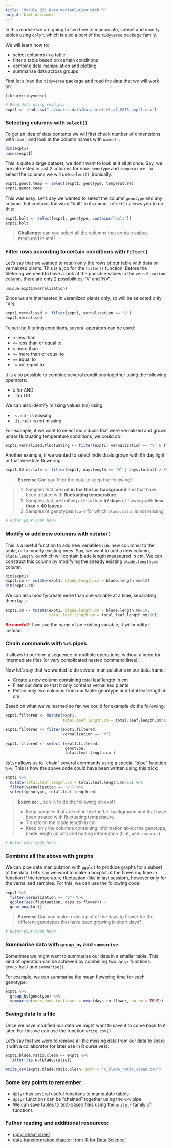 ```yaml
---
title: "Module 03: Data manipulation with R"
output: html_document
---
```


In this module we are going to see how to manipulate, subset and modify tables using `dplyr`, which is also a part of the `tidyverse` package family.

We will learn how to:

- select columns in a table
- filter a table based on certain conditions
- combine data manipulation and plotting
- summarise data across groups

First let's load the `tidyverse` package and read the data that we will work on:

```r
library(tidyverse)

# Read data using read_csv
expt1 <- read_csv("../course_data/burghardt_et_al_2015_expt1.csv")
```

### Selecting columns with `select()`

To get an idea of data contents we will first check number of dimentsions with ``dim()`` and look at the column names with ``names()``.

```r
dim(expt1)
names(expt1)
```

This is quite a large dataset, we don't want to look at it all at once. Say, we are interested in just 2 columns for now: `genotype` and `temperature`. To select the columns we will use ``select()``, ironically.

```r
expt1.genot.temp <- select(expt1, genotype, temperature)
expt1.genot.temp
```

This was easy. Let's say we wanted to select the column `genotype` and any column that contains the word "bolt" in its name. `select()` allows you to do this:

```r
expt1.bolt <- select(expt1, genotype, contains("bolt"))
expt1.bolt
```

> **Challenge**: can you select all the columns that contain values measured in mm?

### Filter rows according to certain conditions with `filter()`

Let's say that we wanted to retain only the rows of our table with data on vernalized plants. This is a job for the `filter()` function.
Before the filetering we need to have a look at the possible values in the `vernalization` column, there are only 2 possibilities: 'V' and 'NV'.

```r
unique(expt1$vernalization)
```
Since we are intereseted in veranlized plants only, so will be selected only 
"V"s:

```r
expt1.vernalised <- filter(expt1, vernalization == "V")
expt1.vernalised
```

To set the filtering conditions, several operators can be used:

- `<` less than 
- `<=` less than or equal to
- `>` more than
- `>=` more than or equal to
- `==` equal to
- `!=` not equal to

It is also possible to combine several conditions together using the following operators:

- `&` for AND
- `|` for OR

We can also identify missing values (`NA`) using:

- `is.na()` is missing
- `!is.na()` is _not_ missing

For example, if we want to select individuals that were vernalized and grown 
under fluctuating temperature conditions, we could do:

```r
expt1.vernalised.fluctuating <- filter(expt1, vernalization == "V" & fluctuation == "Var")
```

Another example, if we wanted to select individuals grown with 8h day light or that were late flowering:

```r
expt1.SD.or.late <- filter(expt1, day.length == "8" | days.to.bolt > 85)
```

> **Exercise**
> Can you filter the data to keep the following?

> 1. Samples that are **not in the the Ler background** and that have been 
> treated with **fluctuating temperature**.
> 2. Samples that are bolting at less than **57 days** of flowing with **less than > 40 leaves**
> 3. Samples of genotypes `fca-6` for which `blade.ratio` is not missing


```r
# Enter your code here

```

### Modify or add new columns with `mutate()`

This is a useful function to add new variables (i.e. new columns) to the table, or to modify existing ones. 
Say, we want to add a new column, `blade.length.cm` which will contain blade length measeured in cm. We can construct this column by modifying the already
existing ``blade.length.mm`` column.

```r
dim(expt1)
expt1.cm <- mutate(expt1, blade.length.cm = blade.length.mm/10)
dim(expt1.cm)
```

We can also modify/create more than one variable at a time, separating them by `,`:

```r
expt1.cm <- mutate(expt1, blade.length.cm = blade.length.mm/10,
                   total.leaf.length.cm = total.leaf.length.mm/10)
```

<span style="color:red">**Be careful!**</span> If we use the name of an existing variable, it will modify it instead.

### Chain commands with `%>%` pipes 

It allows to perform a sequence of multiple operations, without a need for 
intermediate files (or very complicated nested command lines).

Now let’s say that we wanted to do several manipulations in our data.frame:

- Create a new column containing total leaf length in cm
- Filter our data so that it only contains vernalised plants
- Retain only two columns from our table: genotype and total leaf length in cm

Based on what we’ve learned so far, we could for example do the following:

```r
expt1.filtered <- mutate(expt1, 
                         total.leaf.length.cm = total.leaf.length.mm/10)

expt1.filtered <- filter(expt1.filtered,
                         vernalization == "V")

expt1.filtered <- select (expt1.filtered,
                          genotype,
                          total.leaf.length.cm )
```

`dplyr` allows us to “chain” several commands using a special “pipe” function `%>%`. 
This is how the above code could have been written using this trick:

```r
expt1 %>% 
  mutate(total.leaf.length.cm = total.leaf.length.mm/10) %>% 
  filter(vernalization == "V") %>% 
  select(genotype, total.leaf.length.cm)
```

> **Exercise:**
> Use `%>%` to do the following on expt1:

> - Keep samples that are not in the the Ler background and that have been treated with fluctuating temperature.
> - Transform the blade length in cm
> - Keep only the columns containing information about the genotype, blade length (in cm) and bolting information (hint, use `contains`)

```r
# Enter your code here

```


### Combine all the above with graphs

We can pipe data manipulation with `ggplot` to produce graphs for a subset of the data.
Let's say we want to make a boxplot of the flowering time in function if the 
temperature fluctuation (like in last session), however only for the vernalised samples. For this, we can use the following code: 

```r
expt1 %>% 
  filter(vernalization == "V") %>% 
  ggplot(aes(fluctuation, days.to.flower)) + 
  geom_boxplot()
```

> **Exercise**
> Can you make a violin plot of the days to flower for the different genotypes that have been growing in short days? 

```r
# Enter your code here

```

### Summarise data with `group_by` and `summarise`

Sometimes we might want to summarise our data in a smaller table. 
This kind of operation can be achieved by combining two `dplyr` functions: 
`group_by()` and `summarise()`.

For example, we can summarise the mean flowering time for each genotype:

```r
expt1 %>% 
  group_by(genotype) %>% 
  summarise(mean.days.to.flower = mean(days.to.flower, na.rm = TRUE))
```


### Saving data to a file

Once we have modified our data we might want to save it to come back to it later. For this we can use the function `write_csv()`

Let’s say that we were to remove all the missing data from our data to share it with a collaborator (or later use in R ourselves):

```r
expt1.blade.ratio.clean <- expt1 %>% 
  filter(!is.na(blade.ratio))

write_csv(expt1.blade.ratio.clean, path = "x_blade_ratio_clean.csv")
```

### Some key points to remember

- `dplyr` has several useful functions to manipulate tables
- `dplyr` functions can be “chained” together using the `%>%` pipe
- We can save tables to text-based files using the `write_*` family of functions

### Futher reading and additional resources:

- [dplyr cheat sheet](https://www.rstudio.com/wp-content/uploads/2015/02/data-wrangling-cheatsheet.pdf)
- [data transformation chapter from 'R for Data Science'](http://r4ds.had.co.nz/transform.html)


